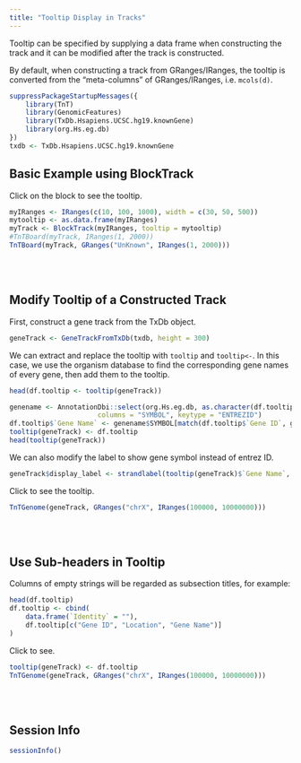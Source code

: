 ```yaml
---
title: "Tooltip Display in Tracks"
---
```


Tooltip can be specified by supplying a data frame when constructing the track
and it can be modified after the track is constructed.

By default, when constructing a track from GRanges/IRanges, the tooltip is converted
from the "meta-columns" of GRanges/IRanges, i.e. `mcols(d)`.


```r
suppressPackageStartupMessages({
    library(TnT)
    library(GenomicFeatures)
    library(TxDb.Hsapiens.UCSC.hg19.knownGene)
    library(org.Hs.eg.db)
})
txdb <- TxDb.Hsapiens.UCSC.hg19.knownGene
```


## Basic Example using BlockTrack

Click on the block to see the tooltip.

```r
myIRanges <- IRanges(c(10, 100, 1000), width = c(30, 50, 500))
mytooltip <- as.data.frame(myIRanges)
myTrack <- BlockTrack(myIRanges, tooltip = mytooltip)
#TnTBoard(myTrack, IRanges(1, 2000))
TnTBoard(myTrack, GRanges("UnKnown", IRanges(1, 2000)))
```

<br/> <br/>

## Modify Tooltip of a Constructed Track

First, construct a gene track from the TxDb object.

```r
geneTrack <- GeneTrackFromTxDb(txdb, height = 300)
```

We can extract and replace the tooltip with `tooltip` and `tooltip<-`.
In this case, we use the organism database to find the corresponding gene names of
every gene, then add them to the tooltip.

```r
head(df.tooltip <- tooltip(geneTrack))

genename <- AnnotationDbi::select(org.Hs.eg.db, as.character(df.tooltip$`Gene ID`),
                      columns = "SYMBOL", keytype = "ENTREZID")
df.tooltip$`Gene Name` <- genename$SYMBOL[match(df.tooltip$`Gene ID`, genename$ENTREZID)]
tooltip(geneTrack) <- df.tooltip
head(tooltip(geneTrack))
```

We can also modify the label to show gene symbol instead of entrez ID.

```r
geneTrack$display_label <- strandlabel(tooltip(geneTrack)$`Gene Name`, strand(trackData(geneTrack)))
```

Click to see the tooltip.

```r
TnTGenome(geneTrack, GRanges("chrX", IRanges(100000, 10000000)))
```

<br/> <br/>


## Use Sub-headers in Tooltip

Columns of empty strings will be regarded as subsection titles, for example:

```r
head(df.tooltip)
df.tooltip <- cbind(
    data.frame(`Identity` = ""),
    df.tooltip[c("Gene ID", "Location", "Gene Name")]
)
```

Click to see.

```r
tooltip(geneTrack) <- df.tooltip
TnTGenome(geneTrack, GRanges("chrX", IRanges(100000, 10000000)))
```

<br/> <br/>


## Session Info

```r
sessionInfo()
```

